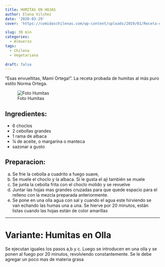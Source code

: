 ```yaml
---
title: HUMITAS EN HOJAS
author: Elena Vilchez
date: '2020-03-29'
cover: 'https://comidaschilenas.com/wp-content/uploads/2019/01/Receta-de-humitas-chilenas.jpg'

slug: 30 min
categories:
  - Almuerzo
tags:
  - Chilena
  - Vegetariana
  
draft: false
---
```


"Esas envueltitas, Mami Ortega!". La receta probada de humitas al más puro estilo Norma Ortega.


<!--more-->
![Foto Humitas](https://comidaschilenas.com/wp-content/uploads/2019/01/Receta-de-humitas-chilenas.jpg)  


## Ingredientes:

* 6 choclos
* 2 cebollas grandes
* 1 rama de albaca
* ¼ de aceite, o margarina o manteca
* sazonar a gusto

## Preparacion:

a. Se frie la cebolla a cuadrito a fuego suave, 
b. Se muele el choclo y la albaca. Si le gusta el aji también se muele
c. Se  junta la cebolla frita con el choclo molido y se revuelve
d. Juntar las hojas mas grandes cruzadas para que quede espacio para el relleno con la mezcla preparada anteriormente.
e. Se pone en una olla agua con sal y cuando el agua este hirviendo se van echando las humas una a una. Se hierve por 20 minutos, están listas cuando las hojas están de color amarillas

---  

# Variante: Humitas en Olla

Se ejecutan iguales los pasos a,b y c.
Luego se introducen en una olla y se ponen al fuego por 20 minutos, revolviendo constantemente. 
Se le debe agregar un poco mas de materia grasa


